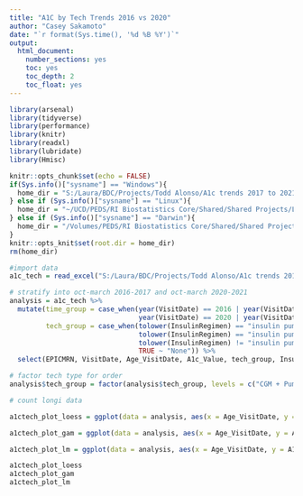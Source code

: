 ---
title: "A1C by Tech Trends 2016 vs 2020"
author: "Casey Sakamoto"
date: "`r format(Sys.time(), '%d %B %Y')`"
output:
  html_document:
    number_sections: yes
    toc: yes
    toc_depth: 2
    toc_float: yes
---

```{r setup, include=FALSE}
library(arsenal)
library(tidyverse)
library(performance)
library(knitr)
library(readxl)
library(lubridate)
library(Hmisc)

knitr::opts_chunk$set(echo = FALSE)
if(Sys.info()["sysname"] == "Windows"){
  home_dir = "S:/Laura/BDC/Projects/Todd Alonso/A1c trends 2017 to 2021 by tech"
} else if (Sys.info()["sysname"] == "Linux"){
  home_dir = "~/UCD/PEDS/RI Biostatistics Core/Shared/Shared Projects/Laura/BDC/Projects"
} else if (Sys.info()["sysname"] == "Darwin"){
  home_dir = "/Volumes/PEDS/RI Biostatistics Core/Shared/Shared Projects/Laura/BDC/Projects"
}
knitr::opts_knit$set(root.dir = home_dir)
rm(home_dir)

#import data
a1c_tech = read_excel("S:/Laura/BDC/Projects/Todd Alonso/A1c trends 2017 to 2021 by tech/Data raw/Change in A1c 2017 to 2021 by tech_only encounters to be used for analysis.xlsx")
```



```{r data clean, include=FALSE}
# stratify into oct-march 2016-2017 and oct-march 2020-2021
analysis = a1c_tech %>% 
  mutate(time_group = case_when(year(VisitDate) == 2016 | year(VisitDate) == 2017 ~ "2016-2017",
                                year(VisitDate) == 2020 | year(VisitDate) == 2021 ~ "2020-2021"),
         tech_group = case_when(tolower(InsulinRegimen) == "insulin pump" & CGM == "Yes" ~ "CGM + Pump",
                                tolower(InsulinRegimen) == "insulin pump" & CGM != "Yes" ~ "Pump Alone",
                                tolower(InsulinRegimen) != "insulin pump" & CGM == "Yes" ~ "CGM Alone",
                                TRUE ~ "None")) %>% 
  select(EPICMRN, VisitDate, Age_VisitDate, A1c_Value, tech_group, InsulinRegimen, CGM, time_group) 

# factor tech type for order
analysis$tech_group = factor(analysis$tech_group, levels = c("CGM + Pump", "CGM Alone", "Pump Alone", "None"))

# count longi data
```

```{r plot, include=FALSE}
a1ctech_plot_loess = ggplot(data = analysis, aes(x = Age_VisitDate, y = A1c_Value, color = tech_group, linetype = time_group)) + geom_smooth(method = "loess", se = FALSE) + theme_classic() + labs(title = "Loess")

a1ctech_plot_gam = ggplot(data = analysis, aes(x = Age_VisitDate, y = A1c_Value, color = tech_group, linetype = time_group)) + geom_smooth(method = "gam", se = FALSE) + theme_classic() + labs(title = "gam")

a1ctech_plot_lm = ggplot(data = analysis, aes(x = Age_VisitDate, y = A1c_Value, color = tech_group, linetype = time_group)) + geom_smooth(method = "lm", se = FALSE) + theme_classic() + labs(title = "lm")
```


```{r plots}
a1ctech_plot_loess
a1ctech_plot_gam
a1ctech_plot_lm
```